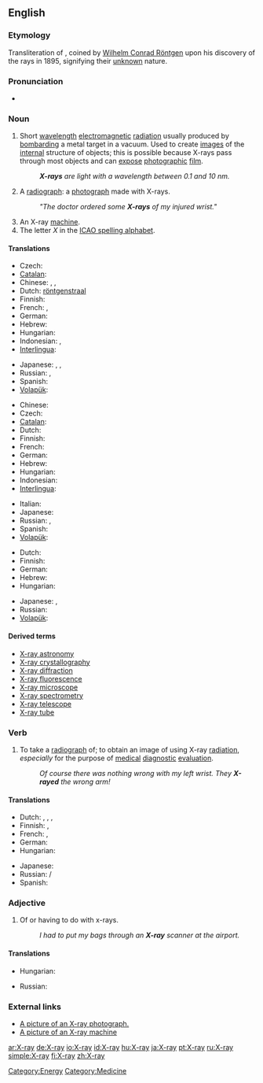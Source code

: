 ==English==
{{wikipedia}}

===Etymology===
Transliteration of {{G.}} {{term|X-Strahl|lang=de}}, coined by [[Wilhelm_R%F6ntgen|Wilhelm Conrad Röntgen]] upon his discovery of the rays in 1895, {{term|x}} signifying their [[unknown]] nature.

===Pronunciation===
*{{audio|en-us-X-ray.ogg|Audio (US)}}

===Noun===
{{en-noun|sg=[[X]]-[[ray]]}}

# Short [[wavelength]] [[electromagnetic]] [[radiation]] usually produced by [[bombard]]ing a metal target in a vacuum. Used to create [[image]]s of the [[internal]] structure of objects; this is possible because X-rays pass through most objects and can [[expose]] [[photographic]] [[film]].
#: '''''X-rays''' are light with a wavelength between 0.1 and 10 nm.''
# {{colloquial}} A [[radiograph]]: a [[photograph]] made with X-rays.
#:'' "The doctor ordered some '''X-rays''' of my injured wrist." ''
# An X-ray [[machine]].
# The letter ''X'' in the [[ICAO spelling alphabet]].

====Translations====
{{trans-top|short wavelength electromagnetic radiation}}
* Czech: {{t-|cs|rentgen|m}}
* [[Catalan]]: {{t|ca|raig X|m}}
* Chinese: {{t|cmn|爱克斯射线|sc=Hani|xs=Mandarin}}, {{t|cmn|X射线|xs=Mandarin}}, {{t|cmn|X光|xs=Mandarin}}
* Dutch: [[röntgenstraal]] {{f}}
* Finnish: {{t-|fi|röntgensäteily}}
* French: {{t|fr|rayon X|m}}, {{t|fr|rayon Röntgen|m}}
* German: {{t|de|Röntgenstrahl|m}}
* Hebrew: {{t|he|קרני רנטגן|קַרנֵי רֶנְטְגֶן|f|tr=qārney rentgen|sc=Hebr}}
* Hungarian: {{t|hu|röntgensugárzás}}
* Indonesian: {{t|id|ronsen|xs=Indonesian}}, {{t|id|rontgen|xs=Indonesian}}
* [[Interlingua]]: {{t|ia|rayos röntgen|xs=Interlingua}}
{{trans-mid}}
* Japanese: {{t+|ja|X線|tr=ekkusu-sen|sc=Jpan}}, {{t+|ja|エックス線|tr=ekkusu-sen|sc=Jpan}}, {{t|ja|エックスせん|sc=Jpan}}
* Russian: {{t|ru|рентгеновский луч|m|tr=r'entg'énovskij luč|sc=Cyrl}}, {{t|ru|рентген|m|tr=r'entg'én|sc=Cyrl}}
* Spanish: {{t-|es|rayo X|m}}
* [[Volapük]]: {{t|vo|räyastrals|xs=Volapük}}
{{trans-bottom}}

{{trans-top|a photograph made with X-rays}}
* Chinese: {{t|cmn|X光照片|xs=Mandarin}}
* Czech: {{t|cs|RTG|n}}
* [[Catalan]]: {{t-|ca|radiografia|f}}
* Dutch: {{t-|nl|röntgenfoto|f}}
* Finnish: {{t|fi|röntgenkuva}}
* French: {{t|fr|radiographie|f}}
* German: {{t|de|Röntgenbild|n}}
* Hebrew: {{t|he|צילום רנטגן|m|tr=tsilum rentgen|sc=Hebr}}
* Hungarian: {{t|hu|röntgen}}
* Indonesian: {{t|id|sinar-X|xs=Indonesian}}
* [[Interlingua]]: {{t|ia|röntgenogramma|xs=Interlingua}}
{{trans-mid}}
* Italian: {{t-|it|radiografia|f}}
* Japanese: {{t+|ja|レントゲン写真|tr=rentogen-shashin|sc=Jpan}}
* Russian: {{t|ru|рентген|m|tr=r'entg'én|sc=Cyrl}}, {{t|ru|рентгенограмма|f|tr=r'entg'enográmma|sc=Cyrl}}
* Spanish: {{t|es|radiografía|f}}
* [[Volapük]]: {{t|vo|räyöf|xs=Volapük}}
{{trans-bottom}}

{{trans-top|an X-ray machine}}
* Dutch: {{t|nl|röntgenapparaat|n}}
* Finnish: {{t|fi|röntgenlaite}}
* German: {{t|de|Röntgenapparat|m}}
* Hebrew: {{t|he|מכונת רנטגן|f|tr=meḥonāt rentgen|sc=Hebr}}
* Hungarian: {{t|hu|röntgenberendezés}}
{{trans-mid}}
* Japanese: {{t+|ja|レントゲン撮影装置|tr=rentogensatsueisochi|sc=Jpan}}, {{t+|ja|エックス線撮影装置|tr=ekkususensatsueisōchi|sc=Jpan}}
* Russian: {{t|ru|рентген|m|tr=r'entg'én|sc=Cyrl}}
* [[Volapük]]: {{t|vo|räyöm|xs=Volapük}}
{{trans-bottom}}

====Derived terms====
*[[X-ray astronomy]]
*[[X-ray crystallography]]
*[[X-ray diffraction]]
*[[X-ray fluorescence]]
*[[X-ray microscope]]
*[[X-ray spectrometry]]
*[[X-ray telescope]]
*[[X-ray tube]]

===Verb===
{{en-verb}}

# {{context|transitive|colloquial}} To take a [[radiograph]] of; to obtain an image of using X-ray [[radiation]], ''especially'' for the purpose of [[medical]] [[diagnostic]] [[evaluation]].
#:''Of course there was nothing wrong with my left wrist. They '''X-rayed''' the wrong arm!''

====Translations====
{{trans-top|to take a radiograph of}}
* Dutch: {{t|nl|doorlichten}}, {{t|nl|bestralen}}, {{t|nl|röntgenen}}, {{t|nl|met röntgenstralen onderzoeken}}
* Finnish: {{t|fi|ottaa röntgenkuva}}, {{t|fi|röntgenkuvata}}
* French: {{t|fr|radiographier}}, {{t|fr|soumettre à un examen radiographique}}
* German: {{t-|de|röntgen}}
* Hungarian: {{t|hu|röntgenez}}
{{trans-mid}}
* Japanese: {{t|ja|レントゲンを撮る|tr=rentogen wo toru|sc=Jpan}}
* Russian: {{t|ru|просвечивать|tr=prosv'éčivat'|sc=Cyrl}}/{{t|ru|просветить|tr=prosv'etít'|sc=Cyrl}}
* Spanish: {{t-|es|radiografiar}}
{{trans-bottom}}

===Adjective===
{{en-adj|-}}

# Of or having to do with x-rays.
#: ''I had to put my bags through an '''X-ray''' scanner at the airport.''

====Translations====
{{trans-top|of or having to do with x-rays}}
* Hungarian: {{t|hu|röntgen}}
{{trans-mid}}
* Russian: {{t|ru|рентгеновский|tr=r'entg'énovskij|sc=Cyrl}}
{{trans-bottom}}

===External links===
*[http://www.onlinetelemedicine.com/html/product/sam_images/X-Ray.jpg A picture of an X-ray photograph.]
*[http://www.iuk.edu/~koalhe/img/Equipment/xray.jpg A picture of an X-ray machine]

[[Category:Energy]]
[[Category:Medicine]]

[[ar:X-ray]]
[[de:X-ray]]
[[io:X-ray]]
[[id:X-ray]]
[[hu:X-ray]]
[[ja:X-ray]]
[[pt:X-ray]]
[[ru:X-ray]]
[[simple:X-ray]]
[[fi:X-ray]]
[[zh:X-ray]]
